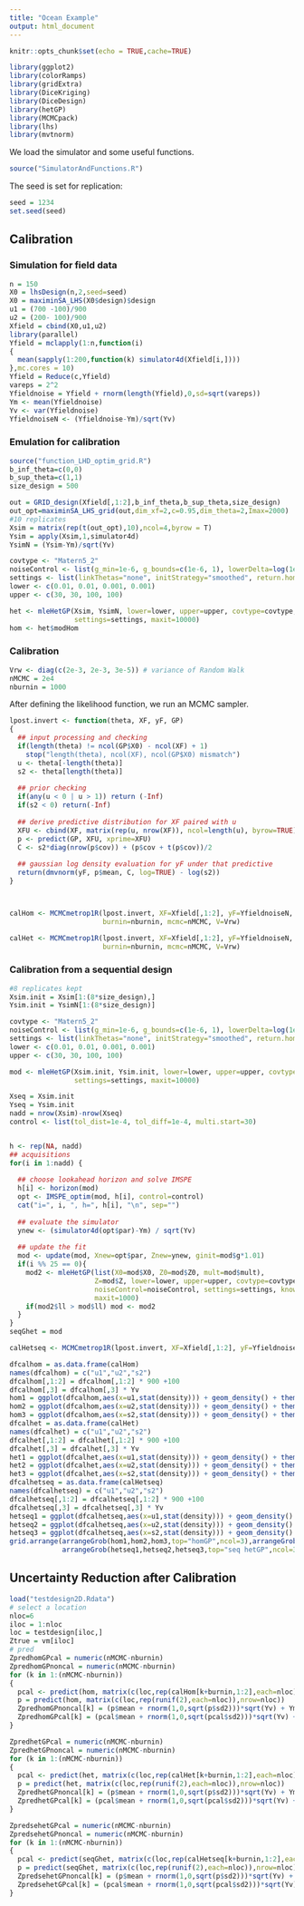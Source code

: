 ```yaml
---
title: "Ocean Example"
output: html_document
---
```


```r
knitr::opts_chunk$set(echo = TRUE,cache=TRUE)
```

```r
library(ggplot2)
library(colorRamps)
library(gridExtra)
library(DiceKriging)
library(DiceDesign)
library(hetGP)
library(MCMCpack)
library(lhs)
library(mvtnorm)
```

We load the simulator and some useful functions.
```r
source("SimulatorAndFunctions.R")
```

The seed is set for replication:
```r
seed = 1234
set.seed(seed)
```



## Calibration


### Simulation for field data 

```r
n = 150
X0 = lhsDesign(n,2,seed=seed)
X0 = maximinSA_LHS(X0$design)$design
u1 = (700 -100)/900  
u2 = (200- 100)/900
Xfield = cbind(X0,u1,u2)
library(parallel)
Yfield = mclapply(1:n,function(i)
{
  mean(sapply(1:200,function(k) simulator4d(Xfield[i,])))
},mc.cores = 10)
Yfield = Reduce(c,Yfield)
vareps = 2^2 
Yfieldnoise = Yfield + rnorm(length(Yfield),0,sd=sqrt(vareps)) 
Ym <- mean(Yfieldnoise)
Yv <- var(Yfieldnoise)
YfieldnoiseN <- (Yfieldnoise-Ym)/sqrt(Yv)
```


### Emulation for calibration

```r
source("function_LHD_optim_grid.R")
b_inf_theta=c(0,0)
b_sup_theta=c(1,1)
size_design = 500

out = GRID_design(Xfield[,1:2],b_inf_theta,b_sup_theta,size_design)
out_opt=maximinSA_LHS_grid(out,dim_xf=2,c=0.95,dim_theta=2,Imax=2000)
#10 replicates
Xsim = matrix(rep(t(out_opt),10),ncol=4,byrow = T)
Ysim = apply(Xsim,1,simulator4d)
YsimN = (Ysim-Ym)/sqrt(Yv)

covtype <- "Matern5_2"
noiseControl <- list(g_min=1e-6, g_bounds=c(1e-6, 1), lowerDelta=log(1e-6))
settings <- list(linkThetas="none", initStrategy="smoothed", return.hom=TRUE)
lower <- c(0.01, 0.01, 0.001, 0.001) 
upper <- c(30, 30, 100, 100) 

het <- mleHetGP(Xsim, YsimN, lower=lower, upper=upper, covtype=covtype, noiseControl=noiseControl, 
                settings=settings, maxit=10000)
hom <- het$modHom
```


### Calibration

```r
Vrw <- diag(c(2e-3, 2e-3, 3e-5)) # variance of Random Walk
nMCMC = 2e4
nburnin = 1000
```



After defining the likelihood function, we run an MCMC sampler.

```r
lpost.invert <- function(theta, XF, yF, GP)
{
  ## input processing and checking
  if(length(theta) != ncol(GP$X0) - ncol(XF) + 1) 
    stop("length(theta), ncol(XF), ncol(GP$X0) mismatch")
  u <- theta[-length(theta)]
  s2 <- theta[length(theta)]
  
  ## prior checking  
  if(any(u < 0 | u > 1)) return (-Inf)
  if(s2 < 0) return(-Inf)
  
  ## derive predictive distribution for XF paired with u
  XFU <- cbind(XF, matrix(rep(u, nrow(XF)), ncol=length(u), byrow=TRUE)) 
  p <- predict(GP, XFU, xprime=XFU)
  C <- s2*diag(nrow(p$cov)) + (p$cov + t(p$cov))/2 
  
  ## gaussian log density evaluation for yF under that predictive
  return(dmvnorm(yF, p$mean, C, log=TRUE) - log(s2))
}



calHom <- MCMCmetrop1R(lpost.invert, XF=Xfield[,1:2], yF=YfieldnoiseN, GP=hom, logfun=TRUE, theta.init=c(0.5,0.5,1), 
                       burnin=nburnin, mcmc=nMCMC, V=Vrw)

calHet <- MCMCmetrop1R(lpost.invert, XF=Xfield[,1:2], yF=YfieldnoiseN, GP=het, logfun=TRUE, theta.init=c(0.5,0.5,1), 
                       burnin=nburnin, mcmc=nMCMC, V=Vrw)
```






### Calibration from a sequential design


```r
#8 replicates kept
Xsim.init = Xsim[1:(8*size_design),]
Ysim.init = YsimN[1:(8*size_design)]

covtype <- "Matern5_2"
noiseControl <- list(g_min=1e-6, g_bounds=c(1e-6, 1), lowerDelta=log(1e-6))
settings <- list(linkThetas="none", initStrategy="smoothed", return.hom=FALSE)
lower <- c(0.01, 0.01, 0.001, 0.001) 
upper <- c(30, 30, 100, 100) 

mod <- mleHetGP(Xsim.init, Ysim.init, lower=lower, upper=upper, covtype=covtype, noiseControl=noiseControl, 
                settings=settings, maxit=10000)
```



```r
Xseq = Xsim.init
Yseq = Ysim.init
nadd = nrow(Xsim)-nrow(Xseq)  
control <- list(tol_dist=1e-4, tol_diff=1e-4, multi.start=30)


h <- rep(NA, nadd)
## acquisitions
for(i in 1:nadd) { 
  
  ## choose lookahead horizon and solve IMSPE
  h[i] <- horizon(mod)
  opt <- IMSPE_optim(mod, h[i], control=control)
  cat("i=", i, ", h=", h[i], "\n", sep="")
  
  ## evaluate the simulator
  ynew <- (simulator4d(opt$par)-Ym) / sqrt(Yv)
  
  ## update the fit
  mod <- update(mod, Xnew=opt$par, Znew=ynew, ginit=mod$g*1.01)
  if(i %% 25 == 0){
    mod2 <- mleHetGP(list(X0=mod$X0, Z0=mod$Z0, mult=mod$mult),
                     Z=mod$Z, lower=lower, upper=upper, covtype=covtype, 
                     noiseControl=noiseControl, settings=settings, known=list(beta0=0), 
                     maxit=1000)
    if(mod2$ll > mod$ll) mod <- mod2  
  }
}
seqGhet = mod
```


```r
calHetseq <- MCMCmetrop1R(lpost.invert, XF=Xfield[,1:2], yF=YfieldnoiseN, GP=seqGhet, logfun=TRUE, theta.init=c(0.5,0.5,1),                     burnin=nburnin, mcmc=nMCMC, V=Vrw)
```


```r
dfcalhom = as.data.frame(calHom)
names(dfcalhom) = c("u1","u2","s2")
dfcalhom[,1:2] = dfcalhom[,1:2] * 900 +100
dfcalhom[,3] = dfcalhom[,3] * Yv
hom1 = ggplot(dfcalhom,aes(x=u1,stat(density))) + geom_density() + theme_bw() + xlim(50,1000) + geom_vline(aes(xintercept=700),color="red")
hom2 = ggplot(dfcalhom,aes(x=u2,stat(density))) + geom_density() + theme_bw() +xlim(50,1000)  + geom_vline(aes(xintercept=200),color="red")
hom3 = ggplot(dfcalhom,aes(x=s2,stat(density))) + geom_density() + theme_bw() + xlim(1,7) + geom_vline(aes(xintercept=4),color="red")
dfcalhet = as.data.frame(calHet)
names(dfcalhet) = c("u1","u2","s2")
dfcalhet[,1:2] = dfcalhet[,1:2] * 900 +100
dfcalhet[,3] = dfcalhet[,3] * Yv
het1 = ggplot(dfcalhet,aes(x=u1,stat(density))) + geom_density() + theme_bw() + xlim(50,1000) + geom_vline(aes(xintercept=700),color="red")
het2 = ggplot(dfcalhet,aes(x=u2,stat(density))) + geom_density() + theme_bw() + xlim(50,1000) + geom_vline(aes(xintercept=200),color="red")
het3 = ggplot(dfcalhet,aes(x=s2,stat(density))) + geom_density() + theme_bw() + xlim(1,7) + geom_vline(aes(xintercept=4),color="red")
dfcalhetseq = as.data.frame(calHetseq)
names(dfcalhetseq) = c("u1","u2","s2")
dfcalhetseq[,1:2] = dfcalhetseq[,1:2] * 900 +100
dfcalhetseq[,3] = dfcalhetseq[,3] * Yv
hetseq1 = ggplot(dfcalhetseq,aes(x=u1,stat(density))) + geom_density() + theme_bw() + xlim(50,1000) + geom_vline(aes(xintercept=700),color="red")
hetseq2 = ggplot(dfcalhetseq,aes(x=u2,stat(density))) + geom_density() + theme_bw() + xlim(50,1000) + geom_vline(aes(xintercept=200),color="red")
hetseq3 = ggplot(dfcalhetseq,aes(x=s2,stat(density))) + geom_density() + theme_bw() + xlim(1,7) + geom_vline(aes(xintercept=4),color="red")
grid.arrange(arrangeGrob(hom1,hom2,hom3,top="homGP",ncol=3),arrangeGrob(het1,het2,het3,top="hetGP",ncol=3),
             arrangeGrob(hetseq1,hetseq2,hetseq3,top="seq hetGP",ncol=3),nrow=3,ncol=1)
```


## Uncertainty Reduction after Calibration

```r
load("testdesign2D.Rdata")
# select a location
nloc=6
iloc = 1:nloc
loc = testdesign[iloc,]
Ztrue = vm[iloc]
# pred
ZpredhomGPcal = numeric(nMCMC-nburnin)
ZpredhomGPnoncal = numeric(nMCMC-nburnin)
for (k in 1:(nMCMC-nburnin))
{
  pcal <- predict(hom, matrix(c(loc,rep(calHom[k+burnin,1:2],each=nloc)),nrow=nloc))
  p = predict(hom, matrix(c(loc,rep(runif(2),each=nloc)),nrow=nloc))
  ZpredhomGPnoncal[k] = (p$mean + rnorm(1,0,sqrt(p$sd2)))*sqrt(Yv) + Ym + rnorm(1,0,sqrt(vareps))
  ZpredhomGPcal[k] = (pcal$mean + rnorm(1,0,sqrt(pcal$sd2)))*sqrt(Yv) + Ym + rnorm(1,0,sqrt(vareps))
}
```

```r
ZpredhetGPcal = numeric(nMCMC-nburnin)
ZpredhetGPnoncal = numeric(nMCMC-nburnin)
for (k in 1:(nMCMC-nburnin))
{
  pcal <- predict(het, matrix(c(loc,rep(calHet[k+burnin,1:2],each=nloc)),nrow=nloc))
  p = predict(het, matrix(c(loc,rep(runif(2),each=nloc)),nrow=nloc))
  ZpredhetGPnoncal[k] = (p$mean + rnorm(1,0,sqrt(p$sd2)))*sqrt(Yv) + Ym + rnorm(1,0,sqrt(vareps))
  ZpredhetGPcal[k] = (pcal$mean + rnorm(1,0,sqrt(pcal$sd2)))*sqrt(Yv) + Ym + rnorm(1,0,sqrt(vareps))
}
```


```r
ZpredsehetGPcal = numeric(nMCMC-nburnin)
ZpredsehetGPnoncal = numeric(nMCMC-nburnin)
for (k in 1:(nMCMC-nburnin))
{
  pcal <- predict(seqGhet, matrix(c(loc,rep(calHetseq[k+burnin,1:2],each=nloc)),nrow=nloc))
  p = predict(seqGhet, matrix(c(loc,rep(runif(2),each=nloc)),nrow=nloc))
  ZpredsehetGPnoncal[k] = (p$mean + rnorm(1,0,sqrt(p$sd2)))*sqrt(Yv) + Ym + rnorm(1,0,sqrt(vareps))
  ZpredsehetGPcal[k] = (pcal$mean + rnorm(1,0,sqrt(pcal$sd2)))*sqrt(Yv) + Ym + rnorm(1,0,sqrt(vareps))
}
```

